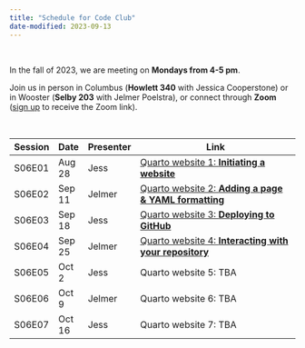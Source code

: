 ```yaml
---
title: "Schedule for Code Club"
date-modified: 2023-09-13
---
```


<br>

In the fall of 2023, we are meeting on **Mondays from 4-5 pm**.

Join us in person in Columbus (**Howlett 340** with Jessica Cooperstone)
or in Wooster (**Selby 203** with Jelmer Poelstra),
or connect through **Zoom**
([sign up](https://forms.gle/eYkMvmJShrcANUrt5) to receive the Zoom link).

<br>

| Session | Date    | Presenter | Link                                                                              |
|---------|---------|-----------|-----------------------------------------------------------------------------------|
| S06E01  | Aug 28  | Jess      | [Quarto website 1: **Initiating a website**](/posts/website_01_initiation/)       |
| S06E02  | Sep 11  | Jelmer    | [Quarto website 2: **Adding a page & YAML formatting**](/posts/website_02/)       |
| S06E03  | Sep 18  | Jess      | [Quarto website 3: **Deploying to GitHub**](/posts/website_03_deploy-github/)     |
| S06E04  | Sep 25  | Jelmer    | [Quarto website 4: **Interacting with your repository**](/posts/website_04/)      |
| S06E05  | Oct 2   | Jess      | Quarto website 5: TBA                                                             |
| S06E06  | Oct 9   | Jelmer    | Quarto website 6: TBA                                                             |
| S06E07  | Oct 16  | Jess      | Quarto website 7: TBA                                                             |
